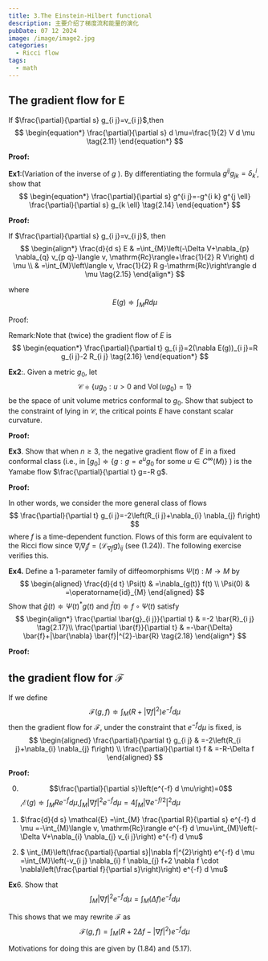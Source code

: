 ```yaml
---
title: 3.The Einstein-Hilbert functional
description: 主要介绍了梯度流和能量的演化
pubDate: 07 12 2024
image: /image/image2.jpg
categories:
  - Ricci flow
tags:
  - math
---
```




##  The gradient flow for E

  If $\frac{\partial}{\partial s} g_{i j}=v_{i j}$​,then 
  $$
  \begin{equation*}
  \frac{\partial}{\partial s} d \mu=\frac{1}{2} V d \mu \tag{2.11}
  \end{equation*}
  $$

**Proof:**



 **Ex1**:(Variation of the inverse of $g$ ). By differentiating the formula $g^{i j} g_{j k}=\delta_{k}^{i}$, show that
 $$
 \begin{equation*}
 \frac{\partial}{\partial s} g^{i j}=-g^{i k} g^{j \ell} \frac{\partial}{\partial s} g_{k \ell} \tag{2.14}
 \end{equation*}
 $$

**Proof:**



 If $\frac{\partial}{\partial s} g_{i j}=v_{i j}$, then
 $$
 \begin{align*}
 \frac{d}{d s} E & =\int_{M}\left(-\Delta V+\nabla_{p} \nabla_{q} v_{p q}-\langle v, \mathrm{Rc}\rangle+\frac{1}{2} R V\right) d \mu \\
 & =\int_{M}\left\langle v, \frac{1}{2} R g-\mathrm{Rc}\right\rangle d \mu \tag{2.15}
 \end{align*}
 $$

 where
 $$
 E(g) \doteqdot \int_{M} R d \mu
 $$

Proof:



 Remark:Note that (twice) the gradient flow of $E$ is
 $$
 \begin{equation*}
 \frac{\partial}{\partial t} g_{i j}=2(\nabla E(g))_{i j}=R g_{i j}-2 R_{i j} \tag{2.16}
 \end{equation*}
 $$



 **Ex2**:. Given a metric $g_{0}$, let
 $$
 \mathcal{C} \doteqdot\left\{u g_{0}: u>0 \text { and } \operatorname{Vol}\left(u g_{0}\right)=1\right\}
 $$
 be the space of unit volume metrics conformal to $g_{0}$. Show that subject to the constraint of lying in $\mathcal{C}$, the critical points $E$ have constant scalar curvature.

**Proof:**



 **Ex3**. Show that when $n \geq 3$, the negative gradient flow of $E$ in a fixed conformal class (i.e., in $\left[g_{0}\right] \doteqdot\left\{g: g=e^{u} g_{0}\right.$ for some $\left.u \in C^{\infty}(M)\right\}$ ) is the Yamabe flow $\frac{\partial}{\partial t} g=-R g$.

**Proof:**



 In other words, we consider the more general class of flows
 $$
 \frac{\partial}{\partial t} g_{i j}=-2\left(R_{i j}+\nabla_{i} \nabla_{j} f\right)
 $$
 where $f$ is a time-dependent function. Flows of this form are equivalent to the Ricci flow since $\nabla_{i} \nabla_{j} f=\left(\mathcal{L}_{\nabla f} g\right)_{i j}$ (see (1.24)). The following exercise verifies this.




 **Ex4.** Define a 1-parameter family of diffeomorphisms $\Psi(t)$ : $M \rightarrow M$ by
 $$
 \begin{aligned}
 \frac{d}{d t} \Psi(t) & =\nabla_{g(t)} f(t) \\
 \Psi(0) & =\operatorname{id}_{M}
 \end{aligned}
 $$
 Show that $\bar{g}(t) \doteqdot \Psi(t)^{*} g(t)$ and $\bar{f}(t) \doteqdot f \circ \Psi(t)$ satisfy
 $$
 \begin{align*}
 \frac{\partial \bar{g}_{i j}}{\partial t} & =-2 \bar{R}_{i j}  \tag{2.17}\\
 \frac{\partial \bar{f}}{\partial t} & =-\bar{\Delta} \bar{f}+|\bar{\nabla} \bar{f}|^{2}-\bar{R} \tag{2.18}
 \end{align*}
 $$

**Proof:**



##  the gradient flow for $\mathcal{F}$

 If we define
 $$
 \begin{equation*}
 \mathcal{F}(g, f) \doteqdot \int_{M}\left(R+|\nabla f|^{2}\right) e^{-f} d \mu \tag{2.21}
 \end{equation*}
 $$
 then the gradient flow for $\mathcal{F}$, under the constraint that $e^{-f} d \mu$ is fixed, is
 $$
 \begin{aligned}
 \frac{\partial}{\partial t} g_{i j} & =-2\left(R_{i j}+\nabla_{i} \nabla_{j} f\right) \\
 \frac{\partial}{\partial t} f & =-R-\Delta f
 \end{aligned}
 $$

**Proof:**

0. $$\frac{\partial}{\partial s}\left(e^{-f} d \mu\right)=0$$,$\mathcal{E}(g) \doteqdot \int_M R e^{-f} d \mu$,$\int_M|\nabla f|^2 e^{-f} d \mu=4 \int_M\left|\nabla e^{-f / 2}\right|^2 d \mu$

1. $\frac{d}{d s} \mathcal{E}  =\int_{M} \frac{\partial R}{\partial s} e^{-f} d \mu =-\int_{M}\langle v, \mathrm{Rc}\rangle e^{-f} d \mu+\int_{M}\left(-\Delta V+\nabla_{i} \nabla_{j} v_{i j}\right) e^{-f} d \mu$







2. $ \int_{M}\left(\frac{\partial}{\partial s}|\nabla f|^{2}\right) e^{-f} d \mu =\int_{M}\left(-v_{i j} \nabla_{i} f \nabla_{j} f+2 \nabla f \cdot \nabla\left(\frac{\partial f}{\partial s}\right)\right) e^{-f} d \mu$





















 **Ex**6. Show that
 $$
 \int_{M}|\nabla f|^{2} e^{-f} d \mu=\int_{M}(\Delta f) e^{-f} d \mu
 $$

 This shows that we may rewrite $\mathcal{F}$ as
 $$
 \mathcal{F}(g, f)=\int_{M}\left(R+2 \Delta f-|\nabla f|^{2}\right) e^{-f} d \mu
 $$

 Motivations for doing this are given by (1.84) and (5.17).
